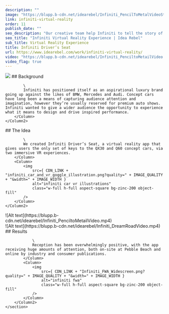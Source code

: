 ```yaml
---
description: ""
image: "https://blupp.b-cdn.net/idearebel/Infiniti_PencilToMetalVideoStill_Widescreen-1280x720.jpg?quality=80"
link: infiniti-virtual-reality
order: 11
publish_date: ""
seo_description: "Our creative team help Infiniti to tell the story of the QX30 concept car creating a vr experience with a 360degree view. Download the app to see the result"
seo_title: "Infiniti Virtual Reality Experience | Idea Rebel"
sub_title: Virtual Reality Experience
title: Infiniti Driver’s Seat
url: https://www.idearebel.com/work/infiniti-virtual-reality/
video: "https://blupp.b-cdn.net/idearebel/Infiniti_PenciltoMetailVideo.mp4"
video_flag: true
---
```


<section class="container mx-auto max-w-6xl py-10">
    <Column2>
        <Column>
            <img
                src={ CDN_LINK + "Infiniti_Car1_Tablet.jpg?quality=" + IMAGE_QUALITY + "&width=" + IMAGE_WIDTH }
                alt="infiniti car tablet"
                class="w-full h-full aspect-square bg-zinc-200 object-fill"
            />
        </Column>
        <Column>
            ## Background

            \
            Infiniti has positioned itself as an aspirational luxury brand going up against the likes of BMW, Mercedes and Audi. Concept cars have long been a means of capturing audience attention and imagination, however they’re usually reserved for premium auto shows. Infiniti wanted to give a wider audience the opportunity to experience what it means to design and drive inspired performance.
        </Column>
    </Column2>
</section>
<section class="container mx-auto max-w-6xl py-10">
    <Column2>
        <Column>
            ## The Idea

            \
            We created Infiniti Driver’s Seat, a virtual reality app that gives users the only set of keys to the QX30 and Q60 concept cars, via two immersive VR experiences.
        </Column>
        <Column>
            <img
                src={ CDN_LINK + "infiniti_car_and_vr_goggle_illustration.png?quality=" + IMAGE_QUALITY + "&width=" + IMAGE_WIDTH }
                alt="infiniti car vr illustrations"
                class="w-full h-full aspect-square bg-zinc-200 object-fill"
            />
        </Column>
    </Column2>
</section>
<section class="container mx-auto max-w-6xl p-20 bg-secondary">
    <Column>
        ![Alt text](https://blupp.b-cdn.net/idearebel/Infiniti_PenciltoMetailVideo.mp4)
    </Column>
</section>
<section class="container mx-auto max-w-6xl p-20 bg-secondary">
    <Column>
        ![Alt text](https://blupp.b-cdn.net/idearebel/Infiniti_DreamRoadVideo.mp4)
    </Column>
</section
<section class="bg-secondary mt-20">
    <section class="container mx-auto max-w-6xl py-20">
        <Column2>
            <Column>
                ## Results

                \
                Reception has been overwhelmingly positive, with the app receiving huge amounts of attention, both on-site at Pebble Beach and online by industry and consumer publications.
            </Column>
            <Column>
                <img
                    src={ CDN_LINK + "Infiniti_FWA_Widescreen.png?quality=" + IMAGE_QUALITY + "&width=" + IMAGE_WIDTH }
                    alt="infiniti fwa"
                    class="w-full h-full aspect-square bg-zinc-200 object-fill"
                />
            </Column>
        </Column2>
    </section>
</section>

<section class="container mx-auto max-w-6xl p-4 md:px-0 md:py-2">
    <Column>
        <div class="flex justify-between">
            <div>
            <PreviousProject
                link="/work/hyundai-dealership-app/"
                title="Hyundai Dealership App"
            />
            </div>
            <NextProject
                link="/work/rogers/"
                title="Rogers Pick ’n Play"
            />
        </div>
    </Column>
</section>
